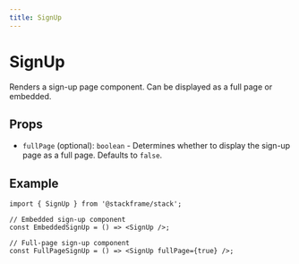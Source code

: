 ```yaml
---
title: SignUp
---
```


# SignUp

Renders a sign-up page component. Can be displayed as a full page or embedded.

## Props

- `fullPage` (optional): `boolean` - Determines whether to display the sign-up page as a full page. Defaults to `false`.

## Example

```tsx
import { SignUp } from '@stackframe/stack';

// Embedded sign-up component
const EmbeddedSignUp = () => <SignUp />;

// Full-page sign-up component
const FullPageSignUp = () => <SignUp fullPage={true} />;
```